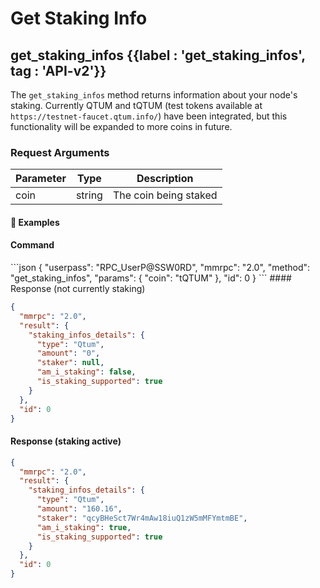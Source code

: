 
# Get Staking Info

## get\_staking\_infos {{label : 'get_staking_infos', tag : 'API-v2'}}

The `get_staking_infos` method returns information about your node's staking. Currently QTUM and tQTUM (test tokens available at `https://testnet-faucet.qtum.info/`) have been integrated, but this functionality will be expanded to more coins in future.

### Request Arguments

| Parameter | Type   | Description           |
| --------- | ------ | --------------------- |
| coin      | string | The coin being staked |

#### 📌 Examples

#### Command

<CodeGroup title="Get Staking Info" tag="POST" label="get_staking_infos" mm2MethodDecorate="true">
  ```json
  {
    "userpass": "RPC_UserP@SSW0RD",
    "mmrpc": "2.0",
    "method": "get_staking_infos",
    "params": {
      "coin": "tQTUM"
    },
    "id": 0
  }
  ```
</CodeGroup>

<CollapsibleSection expandedText="Hide Response" collapsedText="Show Response">
  #### Response (not currently staking)

  ```json
  {
    "mmrpc": "2.0",
    "result": {
      "staking_infos_details": {
        "type": "Qtum",
        "amount": "0",
        "staker": null,
        "am_i_staking": false,
        "is_staking_supported": true
      }
    },
    "id": 0
  }
  ```

  #### Response (staking active)

  ```json
  {
    "mmrpc": "2.0",
    "result": {
      "staking_infos_details": {
        "type": "Qtum",
        "amount": "160.16",
        "staker": "qcyBHeSct7Wr4mAw18iuQ1zW5mMFYmtmBE",
        "am_i_staking": true,
        "is_staking_supported": true
      }
    },
    "id": 0
  }
  ```
</CollapsibleSection>
